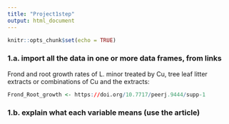 ```yaml
---
title: "Project1step"
output: html_document
---
```


```r
knitr::opts_chunk$set(echo = TRUE)
```

### 1.a. import all the data in one or more data frames, from links

Frond and root growth rates of L. minor treated by Cu, tree leaf litter extracts or combinations of Cu and the extracts:

```r
Frond_Root_growth <- https://doi.org/10.7717/peerj.9444/supp-1
```



### 1.b. explain what each variable means (use the article)

